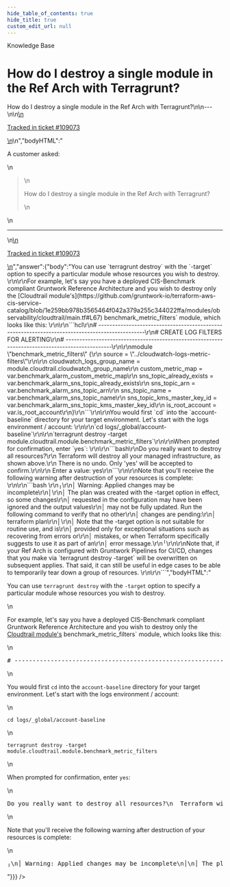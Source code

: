 ```yaml
---
hide_table_of_contents: true
hide_title: true
custom_edit_url: null
---
```



<CenterLayout>
<span className="searchCategory">Knowledge Base</span>
<h1>How do I destroy a single module in the Ref Arch with Terragrunt?</h1>
<GitHub discussion={{"id":"D_kwDOF8slf84AQP4N","number":522,"author":{"login":"zackproser"},"title":"How do I destroy a single module in the Ref Arch with Terragrunt?","body":"\nA customer asked: \r\n> How do I destroy a single module in the Ref Arch with Terragrunt?\n\n---\n\n<ins datetime=\"2022-07-28T17:00:42Z\">\n  <p><a href=\"https://support.gruntwork.io/hc/requests/109073\">Tracked in ticket #109073</a></p>\n</ins>\n","bodyHTML":"<p dir=\"auto\">A customer asked:</p>\n<blockquote>\n<p dir=\"auto\">How do I destroy a single module in the Ref Arch with Terragrunt?</p>\n</blockquote>\n<hr>\n<ins datetime=\"2022-07-28T17:00:42Z\">\n  <p dir=\"auto\"><a href=\"https://support.gruntwork.io/hc/requests/109073\" rel=\"nofollow\">Tracked in ticket #109073</a></p>\n</ins>","answer":{"body":"You can use `terragrunt destroy` with the `-target` option to specify a particular module whose resources you wish to destroy. \r\n\r\nFor example, let's say you have a deployed CIS-Benchmark compliant Gruntwork Reference Architecture and you wish to destroy only the [Cloudtrail module's](https://github.com/gruntwork-io/terraform-aws-cis-service-catalog/blob/1e259bb978b3565464f042a379a255c344022ffa/modules/observability/cloudtrail/main.tf#L67) benchmark_metric_filters` module, which looks like this: \r\n\r\n```hcl\r\n# -----------------------------------------------------------------------------------------------\r\n# CREATE LOG FILTERS FOR ALERTING\r\n# -----------------------------------------------------------------------------------------------\r\n\r\nmodule \"benchmark_metric_filters\" {\r\n  source = \"../cloudwatch-logs-metric-filters\"\r\n\r\n  cloudwatch_logs_group_name  = module.cloudtrail.cloudwatch_group_name\r\n  custom_metric_map           = var.benchmark_alarm_custom_metric_map\r\n  sns_topic_already_exists    = var.benchmark_alarm_sns_topic_already_exists\r\n  sns_topic_arn               = var.benchmark_alarm_sns_topic_arn\r\n  sns_topic_name              = var.benchmark_alarm_sns_topic_name\r\n  sns_topic_kms_master_key_id = var.benchmark_alarm_sns_topic_kms_master_key_id\r\n  is_root_account             = var.is_root_account\r\n}\r\n```\r\n\r\nYou would first `cd` into the `account-baseline` directory for your target environment. Let's start with the logs environment / account: \r\n\r\n`cd logs/_global/account-baseline`\r\n\r\n`terragrunt destroy -target module.cloudtrail.module.benchmark_metric_filters`\r\n\r\nWhen prompted for confirmation, enter `yes`: \r\n\r\n```bash\r\nDo you really want to destroy all resources?\r\n  Terraform will destroy all your managed infrastructure, as shown above.\r\n  There is no undo. Only 'yes' will be accepted to confirm.\r\n\r\n  Enter a value: yes\r\n```\r\n\r\nNote that you'll receive the following warning after destruction of your resources is complete: \r\n\r\n```bash \r\n╷\r\n│ Warning: Applied changes may be incomplete\r\n│\r\n│ The plan was created with the -target option in effect, so some changes\r\n│ requested in the configuration may have been ignored and the output values\r\n│ may not be fully updated. Run the following command to verify that no other\r\n│ changes are pending:\r\n│     terraform plan\r\n│\r\n│ Note that the -target option is not suitable for routine use, and is\r\n│ provided only for exceptional situations such as recovering from errors or\r\n│ mistakes, or when Terraform specifically suggests to use it as part of an\r\n│ error message.\r\n╵\r\n\r\nNote that, if your Ref Arch is configured with Gruntwork Pipelines for CI/CD, changes that you make via `terragrunt destroy -target` will be overwritten on subsequent applies. That said, it can still be useful in edge cases to be able to temporarily tear down a group of resources. \r\n\r\n```","bodyHTML":"<p dir=\"auto\">You can use <code class=\"notranslate\">terragrunt destroy</code> with the <code class=\"notranslate\">-target</code> option to specify a particular module whose resources you wish to destroy.</p>\n<p dir=\"auto\">For example, let's say you have a deployed CIS-Benchmark compliant Gruntwork Reference Architecture and you wish to destroy only the <a href=\"https://github.com/gruntwork-io/terraform-aws-cis-service-catalog/blob/1e259bb978b3565464f042a379a255c344022ffa/modules/observability/cloudtrail/main.tf#L67\">Cloudtrail module's</a> benchmark_metric_filters` module, which looks like this:</p>\n<div class=\"highlight highlight-source-terraform notranslate position-relative overflow-auto\" dir=\"auto\" data-snippet-clipboard-copy-content=\"# -----------------------------------------------------------------------------------------------\n# CREATE LOG FILTERS FOR ALERTING\n# -----------------------------------------------------------------------------------------------\n\nmodule &quot;benchmark_metric_filters&quot; {\n  source = &quot;../cloudwatch-logs-metric-filters&quot;\n\n  cloudwatch_logs_group_name  = module.cloudtrail.cloudwatch_group_name\n  custom_metric_map           = var.benchmark_alarm_custom_metric_map\n  sns_topic_already_exists    = var.benchmark_alarm_sns_topic_already_exists\n  sns_topic_arn               = var.benchmark_alarm_sns_topic_arn\n  sns_topic_name              = var.benchmark_alarm_sns_topic_name\n  sns_topic_kms_master_key_id = var.benchmark_alarm_sns_topic_kms_master_key_id\n  is_root_account             = var.is_root_account\n}\"><pre><span class=\"pl-c\"><span class=\"pl-c\">#</span> -----------------------------------------------------------------------------------------------</span>\n<span class=\"pl-c\"><span class=\"pl-c\">#</span> CREATE LOG FILTERS FOR ALERTING</span>\n<span class=\"pl-c\"><span class=\"pl-c\">#</span> -----------------------------------------------------------------------------------------------</span>\n\n<span class=\"pl-k\">module</span> <span class=\"pl-s\"><span class=\"pl-pds\">\"</span>benchmark_metric_filters<span class=\"pl-pds\">\"</span></span> {\n  source <span class=\"pl-k\">=</span> <span class=\"pl-s\"><span class=\"pl-pds\">\"</span>../cloudwatch-logs-metric-filters<span class=\"pl-pds\">\"</span></span>\n\n  cloudwatch_logs_group_name  <span class=\"pl-k\">=</span> <span class=\"pl-c1\">module</span><span class=\"pl-k\">.</span><span class=\"pl-smi\">cloudtrail</span><span class=\"pl-k\">.</span><span class=\"pl-smi\">cloudwatch_group_name</span>\n  custom_metric_map           <span class=\"pl-k\">=</span> <span class=\"pl-c1\">var</span><span class=\"pl-k\">.</span><span class=\"pl-smi\">benchmark_alarm_custom_metric_map</span>\n  sns_topic_already_exists    <span class=\"pl-k\">=</span> <span class=\"pl-c1\">var</span><span class=\"pl-k\">.</span><span class=\"pl-smi\">benchmark_alarm_sns_topic_already_exists</span>\n  sns_topic_arn               <span class=\"pl-k\">=</span> <span class=\"pl-c1\">var</span><span class=\"pl-k\">.</span><span class=\"pl-smi\">benchmark_alarm_sns_topic_arn</span>\n  sns_topic_name              <span class=\"pl-k\">=</span> <span class=\"pl-c1\">var</span><span class=\"pl-k\">.</span><span class=\"pl-smi\">benchmark_alarm_sns_topic_name</span>\n  sns_topic_kms_master_key_id <span class=\"pl-k\">=</span> <span class=\"pl-c1\">var</span><span class=\"pl-k\">.</span><span class=\"pl-smi\">benchmark_alarm_sns_topic_kms_master_key_id</span>\n  is_root_account             <span class=\"pl-k\">=</span> <span class=\"pl-c1\">var</span><span class=\"pl-k\">.</span><span class=\"pl-smi\">is_root_account</span>\n}</pre></div>\n<p dir=\"auto\">You would first <code class=\"notranslate\">cd</code> into the <code class=\"notranslate\">account-baseline</code> directory for your target environment. Let's start with the logs environment / account:</p>\n<p dir=\"auto\"><code class=\"notranslate\">cd logs/_global/account-baseline</code></p>\n<p dir=\"auto\"><code class=\"notranslate\">terragrunt destroy -target module.cloudtrail.module.benchmark_metric_filters</code></p>\n<p dir=\"auto\">When prompted for confirmation, enter <code class=\"notranslate\">yes</code>:</p>\n<div class=\"highlight highlight-source-shell notranslate position-relative overflow-auto\" dir=\"auto\" data-snippet-clipboard-copy-content=\"Do you really want to destroy all resources?\n  Terraform will destroy all your managed infrastructure, as shown above.\n  There is no undo. Only 'yes' will be accepted to confirm.\n\n  Enter a value: yes\"><pre>Do you really want to destroy all resources<span class=\"pl-k\">?</span>\n  Terraform will destroy all your managed infrastructure, as shown above.\n  There is no undo. Only <span class=\"pl-s\"><span class=\"pl-pds\">'</span>yes<span class=\"pl-pds\">'</span></span> will be accepted to confirm.\n\n  Enter a value: yes</pre></div>\n<p dir=\"auto\">Note that you'll receive the following warning after destruction of your resources is complete:</p>\n<div class=\"highlight highlight-source-shell notranslate position-relative overflow-auto\" dir=\"auto\" data-snippet-clipboard-copy-content=\"╷\n│ Warning: Applied changes may be incomplete\n│\n│ The plan was created with the -target option in effect, so some changes\n│ requested in the configuration may have been ignored and the output values\n│ may not be fully updated. Run the following command to verify that no other\n│ changes are pending:\n│     terraform plan\n│\n│ Note that the -target option is not suitable for routine use, and is\n│ provided only for exceptional situations such as recovering from errors or\n│ mistakes, or when Terraform specifically suggests to use it as part of an\n│ error message.\n╵\n\nNote that, if your Ref Arch is configured with Gruntwork Pipelines for CI/CD, changes that you make via `terragrunt destroy -target` will be overwritten on subsequent applies. That said, it can still be useful in edge cases to be able to temporarily tear down a group of resources. \n\"><pre>╷\n│ Warning: Applied changes may be incomplete\n│\n│ The plan was created with the -target option <span class=\"pl-k\">in</span> effect, so some changes\n│ requested <span class=\"pl-k\">in</span> the configuration may have been ignored and the output values\n│ may not be fully updated. Run the following <span class=\"pl-c1\">command</span> to verify that no other\n│ changes are pending:\n│     terraform plan\n│\n│ Note that the -target option is not suitable <span class=\"pl-k\">for</span> routine use, and is\n│ provided only <span class=\"pl-k\">for</span> exceptional situations such as recovering from errors or\n│ mistakes, or when Terraform specifically suggests to use it as part of an\n│ error message.\n╵\n\nNote that, <span class=\"pl-k\">if</span> your Ref Arch is configured with Gruntwork Pipelines <span class=\"pl-k\">for</span> <span class=\"pl-smi\">CI/CD, changes that you make via `terragrunt destroy -target` will be overwritten on subsequent applies. That said, it can still be useful</span> <span class=\"pl-k\">in</span> edge cases to be able to temporarily tear down a group of resources. \n</pre></div>"}}} />

</CenterLayout>
  

<!-- ##DOCS-SOURCER-START
{
  "sourcePlugin": "github-discussions",
  "hash": "bd94389ece206d571ded9499b527b3f7"
}
##DOCS-SOURCER-END -->
